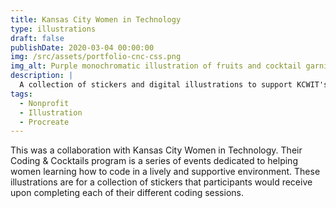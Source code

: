 ```yaml
---
title: Kansas City Women in Technology
type: illustrations
draft: false
publishDate: 2020-03-04 00:00:00
img: /src/assets/portfolio-cnc-css.png
img_alt: Purple monochromatic illustration of fruits and cocktail garnish items.
description: |
  A collection of stickers and digital illustrations to support KCWIT's Coding & Cocktails program.
tags:
  - Nonprofit
  - Illustration
  - Procreate
---
```



This was a collaboration with Kansas City Women in Technology. Their Coding & Cocktails program is a series of events dedicated to helping women learning how to code in a lively and supportive environment. These illustrations are for a collection of stickers that participants would receive upon completing each of their different coding sessions.

<ArtGallery images="cnc" featuredImg={frontmatter.img} />